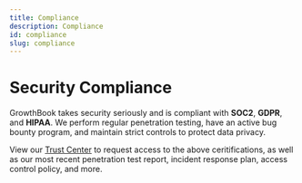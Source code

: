 ```yaml
---
title: Compliance
description: Compliance
id: compliance
slug: compliance
---
```


# Security Compliance

GrowthBook takes security seriously and is compliant with **SOC2**, **GDPR**, and **HIPAA**. We perform regular penetration testing, have an active bug bounty program, and maintain strict controls to protect data privacy.

View our [Trust Center](https://trust.growthbook.io/) to request access to the above ceritifications, as well as our most recent penetration test report, incident response plan, access control policy, and more.
